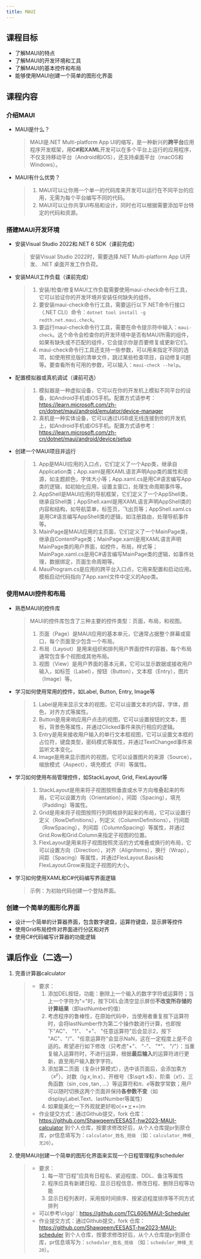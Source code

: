 ```yaml
---
title: MAUI
---
```


## 课程目标

- 了解MAUI的特点
- 了解MAUI的开发环境和工具
- 了解MAUI的基本控件和布局
- 能够使用MAUI创建一个简单的图形化界面

## 课程内容

### 介绍MAUI

- MAUI是什么？

  > MAUI是.NET Multi-platform App UI的缩写，是一种新兴的**跨平台**应用程序开发框架，用**C#和XAML**开发可以在多个平台上运行的应用程序，不仅支持移动平台（Android和iOS），还支持桌面平台（macOS和Windows）。

- MAUI有什么优势？

  > 1. MAUI可以让你用一个单一的代码库来开发可以运行在不同平台的应用，无需为每个平台编写不同的代码。
  > 2. MAUI可以让你共享UI布局和设计，同时也可以根据需要添加平台特定的代码和资源。

### 搭建MAUI开发环境

- 安装Visual Studio 2022和.NET 6 SDK（课前完成）

  > 安装Visual Studio 2022时，需要选择.NET Multi-platform App UI开发、.NET 桌面开发工作负荷。

- 安装MAUI工作负载（课前完成）

  > 1. 安装/检查/修复MAUI工作负载需要使用maui-check命令行工具，它可以验证你的开发环境并安装任何缺失的组件。
  > 2. 要安装maui-check命令行工具，需要运行以下.NET命令行接口（.NET CLI）命令：`dotnet tool install -g redth.net.maui.check`。
  > 3. 要运行maui-check命令行工具，需要在命令提示符中输入：`maui-check`。这个命令会检查你的开发环境中是否有MAUI所需的组件，如果有缺失或不匹配的组件，它会提示你是否要修复或更新它们。
  > 4. maui-check命令行工具还支持一些参数，可以用来指定不同的选项，如使用预览版的清单文件，跳过某些检查项目，自动修复问题等。要查看所有可用的参数，可以输入：`maui-check --help`。

- 配置模拟器或真机调试（课前可选）

  > 1. 模拟器是一种虚拟设备，它可以在你的开发机上模拟不同平台的设备，如Android手机或iOS手机。配置方式请参考：https://learn.microsoft.com/zh-cn/dotnet/maui/android/emulator/device-manager
  > 2. 真机是一种实体设备，它可以通过USB或无线连接到你的开发机上，如Android手机或iOS手机。配置方式请参考：https://learn.microsoft.com/zh-cn/dotnet/maui/android/device/setup

- 创建一个MAUI项目并运行

  > 1. App是MAUI应用的入口点，它们定义了一个App类，继承自Application类；App.xaml是用XAML语言声明App类的属性和资源，如主题颜色，字体大小等；App.xaml.cs是用C#语言编写App类的逻辑，如初始化应用，设置主窗口，处理生命周期事件等。
  > 2. AppShell是MAUI应用的导航框架，它们定义了一个AppShell类，继承自Shell类；AppShell.xaml是用XAML语言声明AppShell类的内容和结构，如导航菜单，标签页，飞出页等；AppShell.xaml.cs是用C#语言编写AppShell类的逻辑，如注册路由，处理导航事件等。
  > 3. MainPage是MAUI应用的主页面，它们定义了一个MainPage类，继承自ContentPage类；MainPage.xaml是用XAML语言声明MainPage类的用户界面，如控件，布局，样式等；MainPage.xaml.cs是用C#语言编写MainPage类的逻辑，如事件处理，数据绑定，页面生命周期等。
  > 4. MauiProgram.cs是应用的跨平台入口点，它用来配置和启动应用。模板启动代码指向了App.xaml文件中定义的App类。

### 使用MAUI控件和布局

- 熟悉MAUI的控件库

  > MAUI的控件库包含了三种主要的控件类型：页面，布局，和视图。
  >
  > 1. 页面（Page）是MAUI应用的基本单元，它通常占据整个屏幕或窗口，每个页面至少包含一个布局。
  > 2. 布局（Layout）是用来组织和排列用户界面控件的容器，每个布局通常包含多个视图或其他布局。
  > 3. 视图（View）是用户界面的基本元素，它可以显示数据或接收用户输入，如标签（Label），按钮（Button），文本框（Entry），图片（Image）等。

- 学习如何使用常用的控件，如Label, Button, Entry, Image等

  > 1. Label是用来显示文本的视图，它可以设置文本的内容，字体，颜色，对齐方式等属性。
  > 2. Button是用来响应用户点击的视图，它可以设置按钮的文本，图标，背景色等属性，并通过Clicked事件来执行相应的逻辑。
  > 3. Entry是用来接收用户输入的单行文本框视图，它可以设置文本框的占位符，键盘类型，密码模式等属性，并通过TextChanged事件来监听文本变化。
  > 4. Image是用来显示图片的视图，它可以设置图片的来源（Source），缩放模式（Aspect），填充模式（Fill）等属性。

- 学习如何使用布局管理控件，如StackLayout, Grid, FlexLayout等

  > 1. StackLayout是用来将子视图按照垂直或水平方向堆叠起来的布局，它可以设置方向（Orientation），间距（Spacing），填充（Padding）等属性。
  > 2. Grid是用来将子视图按照行列网格排列起来的布局，它可以设置行定义（RowDefinitions），列定义（ColumnDefinitions），行间距（RowSpacing），列间距（ColumnSpacing）等属性，并通过Grid.Row和Grid.Column来指定子视图的位置。
  > 3. FlexLayout是用来将子视图按照灵活的方式堆叠或换行的布局，它可以设置方向（Direction），对齐（AlignItems），换行（Wrap），间距（Spacing）等属性，并通过FlexLayout.Basis和FlexLayout.Grow来指定子视图的大小。

- 学习如何使用XAML和C#代码编写界面逻辑

  > 示例：为初始代码创建一个登陆界面。

### 创建一个简单的图形化界面

- 设计一个简单的计算器界面，包含数字键盘，运算符键盘，显示屏等控件
- 使用Grid布局控件对界面进行分区和对齐
- 使用C#代码编写计算器的功能逻辑

## 课后作业（二选一）

1. 完善计算器calculator

   > - 要求：
   >   1. 添加DEL按钮，功能：删除上一个输入的数字字符或运算符；当上一个字符为"="时，按下DEL会清空显示屏但**不改变所存储的计算结果**（即lastNumber的值）
   >   2. 考虑程序的鲁棒性，在原始代码中，当使用者重复按下运算符时，会将lastNumber作为第二个操作数进行计算，也即按下"AC"、 "1"、 "+"、 "任意运算符"后会显示2，按下 "AC"、"/"、"任意运算符"会显示NaN，这在一定程度上是不合适的。希望进行如下修改（只考虑"+"、 "-"、 "*"、 "/"）：当重复输入运算符时，不进行运算，根据**最后输入**的运算符进行更新，直至用户输入数字字符。
   >   3. 添加第二页面（复杂计算模式），选中该页面后，会添加乘方（$x^y$）、对数（$\lg x,\ln x$）、开根号（$\sqrt x$）、阶乘（$x!$）、三角函数（$\sin,\cos,\tan,...$）等运算符和$\pi$、$e$等数学常数；用户可以随时切换这两个页面并保持**各参数不变**（如displayLabel.Text、lastNumber等属性）
   >   4. 如果能美化一下外观就更好啦o(=•ェ•=)m
   > - 作业提交方式：通过Github提交，fork 仓库：https://github.com/Shawqeem/EESAST-hw2023-MAUI-calculator 到个人仓库，按要求修改好后，从个人仓库提pr到原仓库，pr信息填写为：`calculator_姓名_班级` （如：`calculator_神様_无20`）。

2. 使用MAUI创建一个简单的图形化界面来实现一个日程管理程序scheduler

   > - 要求：
   >   1. 每一项“日程”应具有日程名、紧迫程度、DDL、备注等属性
   >   2. 程序应具有新建日程、显示日程信息、修改日程、删除日程等功能
   >   3. 显示日程列表时，采用按时间排序、按紧迫程度排序等不同方式排列
   > - 可以参考\clgg/：https://github.com/TCL606/MAUI-Scheduler
   > - 作业提交方式：通过Github提交，fork 仓库：https://github.com/Shawqeem/EESAST-hw2023-MAUI-scheduler 到个人仓库，按要求修改好后，从个人仓库提pr到原仓库，pr信息填写为：`scheduler_姓名_班级` （如：`scheduler_神様_无20`）。

